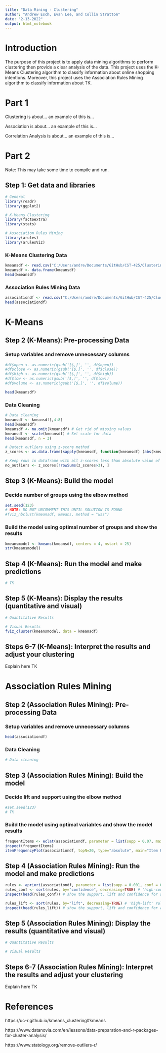```yaml
---
title: "Data Mining - Clustering"
author: "Andrew Esch, Evan Lee, and Collin Stratton"
date: "2-13-2022"
output: html_notebook
---
```


# Introduction
The purpose of this project is to apply data mining algorithms to perform clustering then provide a clear analysis of the data. This project uses the K-Means Clustering algorithm to classify information about online shopping intentions. Moreover, this project uses the Association Rules Mining algorithm to classify information about TK.

# Part 1
Clustering is about... an example of this is...

Association is about... an example of this is...

Correlation Analysis is about... an example of this is...

# Part 2
Note: This may take some time to compile and run.

## Step 1: Get data and libraries
```r
# General
library(readr)
library(ggplot2)

# K-Means Clustering
library(factoextra)
library(stats)

# Association Rules Mining
library(arules)
library(arulesViz)
```

### K-Means Clustering Data
```r
kmeansdf <- read.csv("C:/Users/andre/Documents/GitHub/CST-425/Clustering/online_shoppers_intention.csv")
kmeansdf <- data.frame(kmeansdf)
head(kmeansdf)
```

### Association Rules Mining Data
```r
associationdf <- read.csv("C:/Users/andre/Documents/GitHub/CST-425/Clustering/Store_Hackathon_Ideal_Data.csv")
head(associationdf)
```

# K-Means

## Step 2 (K-Means): Pre-processing Data

### Setup variables and remove unnecessary columns
```r
#df$open <- as.numeric(gsub('[$,]', '', df$open))
#df$close <- as.numeric(gsub('[$,]', '', df$close))
#df$high <- as.numeric(gsub('[$,]', '', df$high))
#df$low <- as.numeric(gsub('[$,]', '', df$low))
#df$volume <- as.numeric(gsub('[$,]', '', df$volume))

head(kmeansdf)
```

### Data Cleaning
```r
# Data cleaning
kmeansdf <- kmeansdf[,4:8]
head(kmeansdf)
kmeansdf <- na.omit(kmeansdf) # Get rid of missing values
kmeansdf <- scale(kmeansdf) # Set scale for data
head(kmeansdf, n = 3)

# Detect outliers using z-score method
z_scores <- as.data.frame(sapply(kmeansdf, function(kmeansdf) (abs(kmeansdf-mean(kmeansdf))/sd(kmeansdf))))

# Keep rows in dataframe with all z-scores less than absolute value of 3
no_outliers <- z_scores[!rowSums(z_scores>3), ]
```

## Step 3 (K-Means): Build the model

### Decide number of groups using the elbow method
```r
set.seed(123)
# NOTE: DO NOT UNCOMMENT THIS UNTIL SOLUTION IS FOUND
#fviz_nbclust(kmeansdf, kmeans, method = "wss")
```

### Build the model using optimal number of groups and show the results
```r
kmeansmodel <- kmeans(kmeansdf, centers = 4, nstart = 25)
str(kmeansmodel)
```

## Step 4 (K-Means): Run the model and make predictions
```r
# TK
```

## Step 5 (K-Means): Display the results (quantitative and visual)
```r
# Quantitative Results

# Visual Results
fviz_cluster(kmeansmodel, data = kmeansdf)
```

## Steps 6-7 (K-Means): Interpret the results and adjust your clustering
Explain here TK


# Association Rules Mining

## Step 2 (Association Rules Mining): Pre-processing Data

### Setup variables and remove unnecessary columns
```r
head(associationdf)
```

### Data Cleaning
```r
# Data cleaning

```

## Step 3 (Association Rules Mining): Build the model

### Decide lift and support using the elbow method
```r
#set.seed(123)
# TK
```

### Build the model using optimal variables and show the model results
```r
frequentItems <- eclat(associationdf, parameter = list(supp = 0.07, maxlen = 15)) # calculates support for frequent items
inspect(frequentItems)
itemFrequencyPlot(associationdf, topN=20, type="absolute", main="Item Frequency") # plot frequent items
```

## Step 4 (Association Rules Mining): Run the model and make predictions
```r
rules <- apriori(associationdf, parameter = list(supp = 0.001, conf = 0.5)) # Min Support as 0.001, confidence as 0.5.
rules_conf <- sort(rules, by="confidence", decreasing=TRUE) # 'high-confidence' rules.
inspect(head(rules_conf)) # show the support, lift and confidence for all rules

rules_lift <- sort(rules, by="lift", decreasing=TRUE) # 'high-lift' rules.
inspect(head(rules_lift)) # show the support, lift and confidence for all rules
```

## Step 5 (Association Rules Mining): Display the results (quantitative and visual)
```r
# Quantitative Results

# Visual Results

```

## Steps 6-7 (Association Rules Mining): Interpret the results and adjust your clustering
Explain here TK


# References
https://uc-r.github.io/kmeans_clustering#kmeans

https://www.datanovia.com/en/lessons/data-preparation-and-r-packages-for-cluster-analysis/

https://www.statology.org/remove-outliers-r/
